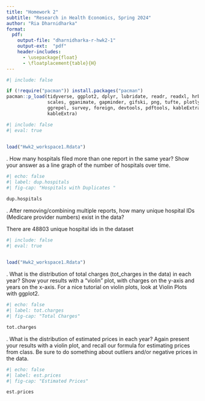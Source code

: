 ```yaml
---
title: "Homework 2"
subtitle: "Research in Health Economics, Spring 2024"
author: "Ria Dharnidharka"
format:
  pdf:
    output-file: "dharnidharka-r-hwk2-1"
    output-ext:  "pdf"
    header-includes:
      - \usepackage{float}
      - \floatplacement{table}{H}
---
```

```r
#| include: false

if (!require("pacman")) install.packages("pacman")
pacman::p_load(tidyverse, ggplot2, dplyr, lubridate, readr, readxl, hrbrthemes, fixest,
               scales, gganimate, gapminder, gifski, png, tufte, plotly, OECD,
               ggrepel, survey, foreign, devtools, pdftools, kableExtra, modelsummary,
               kableExtra)
```
```r
#| include: false
#| eval: true

 
load("Hwk2_workspace1.Rdata")
```
\newpage

\vspace{.2in}
\noindent 1. How many hospitals filed more than one report in the same year? Show your answer as a line graph of the number of hospitals over time.<br>

```r
#| echo: false
#| label: dup.hospitals
#| fig-cap: "Hospitals with Duplicates "

dup.hospitals
```
\newpage

\vspace{.2in}
\noindent 2. After removing/combining multiple reports, how many unique hospital IDs (Medicare provider numbers) exist in the data?

There are 48803 unique hospital ids in the dataset 

```r
#| include: false
#| eval: true

 
load("Hwk2_workspace1.Rdata")
```
\newpage

\newpage
\noindent 3. What is the distribution of total charges (tot_charges in the data) in each year? Show your results with a “violin” plot, with charges on the y-axis and years on the x-axis. For a nice tutorial on violin plots, look at Violin Plots with ggplot2.
```r
#| echo: false
#| label: tot.charges
#| fig-cap: "Total Charges"

tot.charges
```
\newpage

\newpage
\noindent 4. What is the distribution of estimated prices in each year? Again present your results with a violin plot, and recall our formula for estimating prices from class. Be sure to do something about outliers and/or negative prices in the data.
```r
#| echo: false
#| label: est.prices
#| fig-cap: "Estimated Prices"

est.prices
```
\newpage
